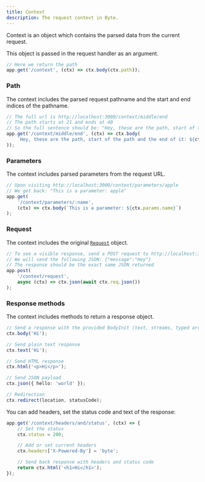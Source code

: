 ```yaml
---
title: Context
description: The request context in Byte.
---
```


Context is an object which contains the parsed data from the current request.

This object is passed in the request handler as an argument.
```ts
// Here we return the path
app.get('/context', (ctx) => ctx.body(ctx.path));
```

### Path
The context includes the parsed request pathname and the start and end indices of the pathname.
```ts
// The full url is http://localhost:3000/context/middle/end
// The path starts at 21 and ends at 40
// So the full sentence should be: "Hey, these are the path, start of the path and the end of it: /context/middle/end, 21, 40"
app.get('/context/middle/end', (ctx) => ctx.body(
    `Hey, these are the path, start of the path and the end of it: ${ctx.path}, ${ctx.pathStart}, ${ctx.pathEnd}`
));
```

### Parameters
The context includes parsed parameters from the request URL.
```ts
// Upon visiting http://localhost:3000/context/parameters/apple
// We get back: "This is a parameter: apple"
app.get(
    '/context/parameters/:name', 
    (ctx) => ctx.body(`This is a parameter: ${ctx.params.name}`)
);
```

### Request
The context includes the original [`Request`](https://developer.mozilla.org/en-US/docs/Web/API/Request) object.
```ts
// To see a visible response, send a POST request to http://localhost:3000/context/request
// We will send the following JSON: {"message":"Hey"}
// The response should be the exact same JSON returned
app.post(
    '/context/request', 
    async (ctx) => ctx.json(await ctx.req.json())
);
```

### Response methods
The context includes methods to return a response object.

```ts
// Send a response with the provided BodyInit (text, streams, typed arrays, ...)
ctx.body('Hi');

// Send plain text response
ctx.text('Hi');

// Send HTML response
ctx.html('<p>Hi</p>');

// Send JSON payload
ctx.json({ hello: 'world' }); 

// Redirection
ctx.redirect(location, statusCode); 
```

You can add headers, set the status code and text of the response:
```ts
app.get('/context/headers/and/status', (ctx) => {
    // Set the status
    ctx.status = 200;

    // Add or set current headers
    ctx.headers['X-Powered-By'] = 'byte';

    // Send back response with headers and status code
    return ctx.html('<h1>Hi</h1>');
});
```
